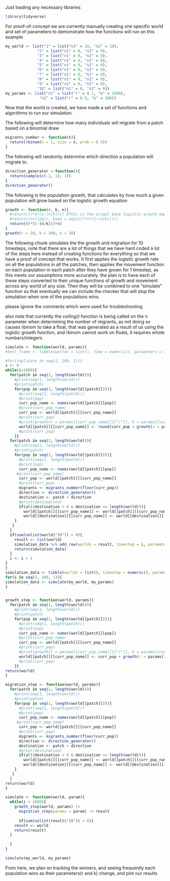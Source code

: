 

Just loading any necessary libraries

```r
library(tidyverse)

```

For proof-of-concept we are currently manually creating one specific world and set of parameters to demonstrate how the functions will run on this example
```r
my_world <- list("1" = list("n1" = 10, "n2" = 10), 
              "2" = list("n1" = 0, "n2" = 0), 
              "3" = list("n1" = 0, "n2" = 0),
              "4" = list("n1" = 0, "n2" = 0), 
              "5" = list("n1" = 0, "n2" = 0), 
              "6" = list("n1" = 0, "n2" = 0), 
              "7" = list("n1" = 0, "n2" = 0), 
              "8" = list("n1" = 0, "n2" = 0), 
              "9" = list("n1" = 0, "n2" = 0), 
              "10" = list("n1" = 0, "n2" = 0))
my_params <- list("n1" = list("r" = 0.1, "k" = 1000), 
               "n2" = list("r" = 0.9, "k" = 100))
```
Now that the world is created, we have made a set of functions and algorithms to run our simulation.


The following will determine how many individuals will migrate from a patch based on a binomial draw
```r
migrants_number <- function(n){
  return(rbinom(n = 1, size = n, prob = 0.5))
}
```

The following will randomly determine which direction a population will migrate to.
```r
direction_generator <-function(){
  return(sample(c(-1, 1), 1))
}
direction_generator()

```

The following is the population growth, that calculates by how much a given population will grow based on the logistic growth equation 
```r
growth <- function(r, k, n){
  #return((r*n*(1-(n/k)))) #This is the origal base logistic growth equation
  #return((n+(log(r, base = exp(1))*n*(1-(n/k)))))
  return((r*(1-(n/k)))*n)
}
growth(r = 10, k = 100, n = 10)
```

The following chunk simulates the the growth and migration for 10 timesteps, note that there are a lot of things that we have hard coded a lot of the steps here instead of creating functions for everything so that we have a proof of concept that works. It first applies the logistic growth rate on all the populations in all the patches, then applies the movement function on each population in each patch after they have grown for 1 timestep, as this meets our assumptions more accurately.
the plan is to have each of these steps converted to their unique functions of growth and movement across any world of any size. Then they will be combined to one "simulate" function so that eventually we can include the checker that will stop the simulation when one of the populations wins. 

please ignore the comments which were used for troubleshooting

also note that currently the _ceiling()_ function is being called on the n parameter when determining the number of migrants, as not doing so causes rbinom to take a float, that was generated as a result of us using the logistic growth function, and rbinom cannot work on floats, it requires whole numbers/integers
```r
simulate <- function(world, params){
#test_frame <- tibble(worlds = list(), time = numeric(), parameters = list())

#for(replicate in seq(1, 100, 1)){
i <- 0
while(i<1000){
  for(patch in seq(1, length(world))){
    #print(seq(1, length(world)))
    #print(patch)
    for(pop in seq(1, length(world[[patch]]))){
      #print(seq(1, length(patch)))
      #print(pop)
      curr_pop_name <- names(world[[patch]][pop])
      #print(curr_pop_name)
      curr_pop <- world[[patch]][[curr_pop_name]]
      #print(curr_pop)
      #print(growth(r = params[[curr_pop_name]][["r"]], k = params[[curr_pop_name]][["k"]], n = curr_pop))
      world[[patch]][[curr_pop_name]] <- round(curr_pop + growth(r = params[[curr_pop_name]][["r"]], k = params[[curr_pop_name]][["k"]], n = curr_pop)) -> curr_pop
      #print(curr_pop)
    }}
  for(patch in seq(1, length(world))){
    #print(seq(1, length(world)))
    #print(patch)
    for(pop in seq(1, length(world[[patch]]))){
      #print(seq(1, length(patch)))
      #print(pop)
      curr_pop_name <- names(world[[patch]][pop])
     #print(curr_pop_name)
      curr_pop <- world[[patch]][[curr_pop_name]]
      #print(curr_pop)
      migrants <- migrants_number(floor(curr_pop))
      direction <- direction_generator()
      destination <- patch + direction
      #print(destination)
      if(all(destination > 0 & destination <= length(world))){
        world[[patch]][[curr_pop_name]] <- world[[patch]][[curr_pop_name]] - migrants
        world[[destination]][[curr_pop_name]] <- world[[destination]][[curr_pop_name]] + migrants
    }
   }
  }
  if(sum(unlist(world$"10")) > 0){
    result <- list(world)
    simulation_data %>% add_row(worlds = result, timestep = i, parameters = list(params)) -> simulation_data
    return(simulation_data)   
  }
  i <- i + 1
}
}
simulation_data <- tibble(worlds = list(), timestep = numeric(), parameters = list())
for(i in seq(1, 100, 1)){
simulation_data <- simulate(my_world, my_params)
}
```

```r

```



```r
growth_step <- function(world, params){
  for(patch in seq(1, length(world))){
    #print(seq(1, length(world)))
    #print(patch)
    for(pop in seq(1, length(world[[patch]]))){
      #print(seq(1, length(patch)))
      #print(pop)
      curr_pop_name <- names(world[[patch]][pop])
      #print(curr_pop_name)
      curr_pop <- world[[patch]][[curr_pop_name]]
      #print(curr_pop)
      #print(growth(r = params[[curr_pop_name]][["r"]], k = params[[curr_pop_name]][["k"]], n = curr_pop))
      world[[patch]][[curr_pop_name]] <- curr_pop + growth(r = params[[curr_pop_name]][["r"]], k = params[[curr_pop_name]][["k"]], n = curr_pop) -> curr_pop
      #print(curr_pop)
    }}
return(world)
}
```

```r
migration_step <- function(world, params){
  for(patch in seq(1, length(world))){
    #print(seq(1, length(world)))
    #print(patch)
    for(pop in seq(1, length(world[[patch]]))){
      #print(seq(1, length(patch)))
      #print(pop)
      curr_pop_name <- names(world[[patch]][pop])
     #print(curr_pop_name)
      curr_pop <- world[[patch]][[curr_pop_name]]
      #print(curr_pop)
      migrants <- migrants_number(floor(curr_pop))
      direction <- direction_generator()
      destination <- patch + direction
      #print(destination)
      if(all(destination > 0 & destination <= length(world))){
        world[[patch]][[curr_pop_name]] <- world[[patch]][[curr_pop_name]] - migrants
        world[[destination]][[curr_pop_name]] <- world[[destination]][[curr_pop_name]] + migrants
    }
   }
  }
return(world)
}
```

```r
simulate <- function(world, param){
  while(i < 1000){
    growth_step(world, params) |>
      migration_step(params = param) -> result
    
      if(sum(unlist(result$"10")) > 0){
    result <- world
    return(result)    
  }
    
  }
}

```

```r
simulate(my_world, my_params)
```



From here, we plan on tracking the winners, and seeing frequently each population wins as their parameters(r and k) change, and plot our results
